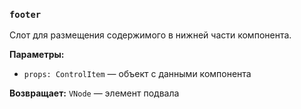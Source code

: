 ### `footer`

Слот для размещения содержимого в нижней части компонента.

**Параметры:**
- `props: ControlItem` — объект с данными компонента

**Возвращает:** `VNode` — элемент подвала

